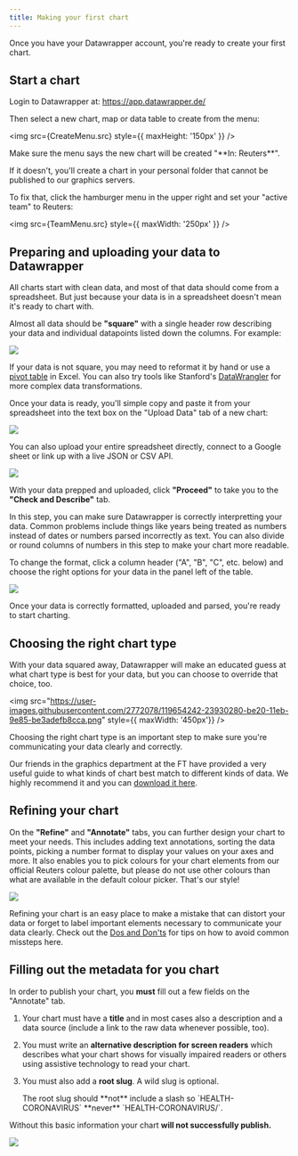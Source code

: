 ```yaml
---
title: Making your first chart
---
```




Once you have your Datawrapper account, you're ready to create your first chart.

## Start a chart

Login to Datawrapper at: https://app.datawrapper.de/

Then select a new chart, map or data table to create from the menu:

<img src={CreateMenu.src} style={{ maxHeight: '150px' }} />

<Aside type="caution">
Make sure the menu says the new chart will be created "**In: Reuters**". 

If it doesn't, you'll create a chart in your personal folder that cannot be published to our graphics servers.

To fix that, click the hamburger menu in the upper right and set your "active team" to Reuters:

<img src={TeamMenu.src} style={{ maxWidth: '250px' }} />

</Aside>

## Preparing and uploading your data to Datawrapper

All charts start with clean data, and most of that data should come from a spreadsheet. But just because your data is in a spreadsheet doesn't mean it's ready to chart with.

Almost all data should be **"square"** with a single header row describing your data and individual datapoints listed down the columns. For example:

![](https://user-images.githubusercontent.com/2772078/119649800-f859e480-be1a-11eb-81b8-d259f526c34a.png)

If your data is not square, you may need to reformat it by hand or use a [pivot table](https://support.microsoft.com/en-us/office/create-a-pivottable-to-analyze-worksheet-data-a9a84538-bfe9-40a9-a8e9-f99134456576) in Excel. You can also try tools like Stanford's [DataWrangler](http://vis.stanford.edu/wrangler/) for more complex data transformations.

Once your data is ready, you'll simple copy and paste it from your spreadsheet into the text box on the "Upload Data" tab of a new chart:

![](https://user-images.githubusercontent.com/2772078/119650999-63f08180-be1c-11eb-9464-b3d944db4e95.png)

You can also upload your entire spreadsheet directly, connect to a Google sheet or link up with a live JSON or CSV API.

![](https://user-images.githubusercontent.com/2772078/119651180-a44fff80-be1c-11eb-8ed6-ecc63048c463.png)

With your data prepped and uploaded, click **"Proceed"** to take you to the **"Check and Describe"** tab.

In this step, you can make sure Datawrapper is correctly interpretting your data. Common problems include things like years being treated as numbers instead of dates or numbers parsed incorrectly as text. You can also divide or round columns of numbers in this step to make your chart more readable.

To change the format, click a column header ("A", "B", "C", etc. below) and choose the right options for your data in the panel left of the table.

![](https://user-images.githubusercontent.com/2772078/119651597-17f20c80-be1d-11eb-927d-81bf579c7577.png)

Once your data is correctly formatted, uploaded and parsed, you're ready to start charting.

## Choosing the right chart type

With your data squared away, Datawrapper will make an educated guess at what chart type is best for your data, but you can choose to override that choice, too.

<img src="https://user-images.githubusercontent.com/2772078/119654242-23930280-be20-11eb-9e85-be3adefb8cca.png" style={{ maxWidth: '450px'}} />

Choosing the right chart type is an important step to make sure you're communicating your data clearly and correctly.

Our friends in the graphics department at the FT have provided a very useful guide to what kinds of chart best match to different kinds of data. We highly recommend it and you can [download it here](https://github.com/ft-interactive/chart-doctor/raw/main/visual-vocabulary/FT4schools_RGS.pdf).

## Refining your chart

On the **"Refine"** and **"Annotate"** tabs, you can further design your chart to meet your needs. This includes adding text annotations, sorting the data points, picking a number format to display your values on your axes and more. It also enables you to pick colours for your chart elements from our official Reuters colour palette, but please do not use other colours than what are available in the default colour picker. That's our style!

![](https://user-images.githubusercontent.com/2772078/119655136-23dfcd80-be21-11eb-86f1-1ae6ea2cab78.png)

Refining your chart is an easy place to make a mistake that can distort your data or forget to label important elements necessary to communicate your data clearly. Check out the [Dos and Don'ts](../dos-and-donts) for tips on how to avoid common missteps here.

## Filling out the metadata for you chart

In order to publish your chart, you **must** fill out a few fields on the "Annotate" tab.

1. Your chart must have a **title** and in most cases also a description and a data source (include a link to the raw data whenever possible, too).

2. You must write an **alternative description for screen readers** which describes what your chart shows for visually impaired readers or others using assistive technology to read your chart.

3. You must also add a **root slug**. A wild slug is optional. 

    <Aside type="caution">The root slug should **not** include a slash so `HEALTH-CORONAVIRUS` **never** `HEALTH-CORONAVIRUS/`.</Aside>


Without this basic information your chart **will not successfully publish.**

<img src={Metadata.src} />
